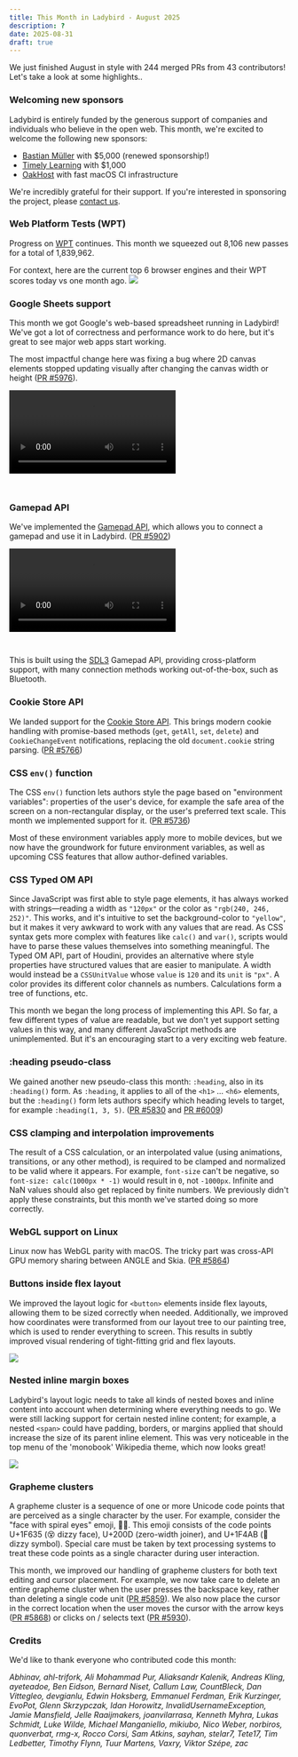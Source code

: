 ```yaml
---
title: This Month in Ladybird - August 2025
description: ?
date: 2025-08-31
draft: true
---
```


We just finished August in style with 244 merged PRs from 43 contributors! Let's take a look at some highlights..

### Welcoming new sponsors

Ladybird is entirely funded by the generous support of companies and individuals who believe in the open web. This month, we're excited to welcome the following new sponsors:

- [Bastian Müller](https://turbolent.com) with $5,000 (renewed sponsorship!)
- [Timely Learning](https://www.timely-learning.com) with $1,000
- [OakHost](https://oakhost.com) with fast macOS CI infrastructure

We're incredibly grateful for their support. If you're interested in sponsoring the project, please [contact us](mailto:contact@ladybird.org).

### Web Platform Tests (WPT)

Progress on [WPT](https://web-platform-tests.org) continues. This month we squeezed out 8,106 new passes for a total of 1,839,962.

For context, here are the current top 6 browser engines and their WPT scores today vs one month ago.
![](/assets/img/newsletter-aug-2025-wpt.gif)

### Google Sheets support

This month we got Google's web-based spreadsheet running in Ladybird! We've got a lot of correctness and performance work to do here, but it's great to see major web apps start working.

The most impactful change here was fixing a bug where 2D canvas elements stopped updating visually after changing the canvas width or height ([PR #5976](https://github.com/LadybirdBrowser/ladybird/pull/5976)).

<video controls style="margin-bottom: 2em">
  <source src="/assets/img/newsletter-aug-2025-sheets.mp4"></source>
</video>

### Gamepad API

We've implemented the [Gamepad API](https://w3c.github.io/gamepad/), which allows you to
connect a gamepad and use it in Ladybird. ([PR #5902](https://github.com/LadybirdBrowser/ladybird/pull/5902))

<video controls style="margin-bottom: 2em">
  <source src="/assets/img/newsletter-aug-2025-gamepad.mp4"></source>
</video>

This is built using the [SDL3](https://www.libsdl.org) Gamepad API, providing cross-platform support, with many connection methods working out-of-the-box, such as Bluetooth.

### Cookie Store API

We landed support for the [Cookie Store API](https://cookiestore.spec.whatwg.org). This brings modern cookie handling with promise-based methods (`get`, `getAll`, `set`, `delete`) and `CookieChangeEvent` notifications, replacing the old `document.cookie` string parsing. ([PR #5766](https://github.com/LadybirdBrowser/ladybird/pull/5766))

### CSS `env()` function

The CSS `env()` function lets authors style the page based on "environment variables": properties of the user's device,
for example the safe area of the screen on a non-rectangular display, or the user's preferred text scale. This month we
implemented support for it. ([PR #5736](https://github.com/LadybirdBrowser/ladybird/pull/5736))

Most of these environment variables apply more to mobile devices, but we now have the groundwork for future environment variables, as well as upcoming CSS features that allow author-defined variables.

### CSS Typed OM API

Since JavaScript was first able to style page elements, it has always worked with strings—reading a width as `"120px"` or the color as `"rgb(240, 246, 252)"`. This works, and it's intuitive to set the
background-color to `"yellow"`, but it makes it very awkward to work with any values that are read. As CSS syntax gets
more complex with features like `calc()` and `var()`, scripts would have to parse these values themselves into something
meaningful. The Typed OM API, part of Houdini, provides an alternative where style properties have structured values
that are easier to manipulate. A width would instead be a `CSSUnitValue` whose `value` is `120` and its `unit` is `"px"`.
A color provides its different color channels as numbers. Calculations form a tree of functions, etc.

This month we began the long process of implementing this API. So far, a few different types of value are readable, but
we don't yet support setting values in this way, and many different JavaScript methods are unimplemented. But it's an
encouraging start to a very exciting web feature.

### :heading pseudo-class

We gained another new pseudo-class this month: `:heading`, also in its `:heading()` form. As `:heading`, it applies to
all of the `<h1>` ... `<h6>` elements, but the `:heading()` form lets authors specify which heading levels to target,
for example `:heading(1, 3, 5)`. ([PR #5830](https://github.com/LadybirdBrowser/ladybird/pull/5830) and [PR #6009](https://github.com/LadybirdBrowser/ladybird/pull/6009))

### CSS clamping and interpolation improvements

The result of a CSS calculation, or an interpolated value (using animations, transitions, or any other method), is
required to be clamped and normalized to be valid where it appears. For example, `font-size` can't be negative, so
`font-size: calc(1000px * -1)` would result in `0`, not `-1000px`. Infinite and NaN values should also get replaced by
finite numbers. We previously didn't apply these constraints, but this month we've started doing so more correctly.

### WebGL support on Linux

Linux now has WebGL parity with macOS. The tricky part was cross-API GPU memory sharing between ANGLE and Skia. ([PR #5864](https://github.com/LadybirdBrowser/ladybird/pull/5864))

### Buttons inside flex layout

We improved the layout logic for `<button>` elements inside flex layouts, allowing them to be sized correctly when
needed. Additionally, we improved how coordinates were transformed from our layout tree to our painting tree, which is
used to render everything to screen. This results in subtly improved visual rendering of tight-fitting grid and flex
layouts.

![](/assets/img/newsletter-aug-2025-duotrigordle.png)

### Nested inline margin boxes

Ladybird's layout logic needs to take all kinds of nested boxes and inline content into account when determining where
everything needs to go. We were still lacking support for certain nested inline content; for example, a nested `<span>`
could have padding, borders, or margins applied that should increase the size of its parent inline element. This was very
noticeable in the top menu of the 'monobook' Wikipedia theme, which now looks great!

![](/assets/img/newsletter-aug-2025-wikipedia-menu.png)

### Grapheme clusters

A grapheme cluster is a sequence of one or more Unicode code points that are perceived as a single character by the user.
For example, consider the "face with spiral eyes" emoji, 😵‍💫. This emoji consists of the code points U+1F635 (😵 dizzy face),
U+200D (zero-width joiner), and U+1F4AB (💫 dizzy symbol). Special care must be taken by text processing systems to treat
these code points as a single character during user interaction.

This month, we improved our handling of grapheme clusters for both text editing and cursor placement. For example, we now
take care to delete an entire grapheme cluster when the user presses the backspace key, rather than deleting a single
code unit ([PR #5859](https://github.com/LadybirdBrowser/ladybird/pull/5859)). We also now place the cursor in the correct
location when the user moves the cursor with the arrow keys ([PR #5868](https://github.com/LadybirdBrowser/ladybird/pull/5868))
or clicks on / selects text ([PR #5930](https://github.com/LadybirdBrowser/ladybird/pull/5930)).

### Credits

We'd like to thank everyone who contributed code this month:

_Abhinav, ahl-trifork, Ali Mohammad Pur, Aliaksandr Kalenik, Andreas Kling, ayeteadoe, Ben Eidson, Bernard Niset, Callum Law, CountBleck, Dan Vittegleo, devgianlu, Edwin Hoksberg, Emmanuel Ferdman, Erik Kurzinger, EvoPot, Glenn Skrzypczak, Idan Horowitz, InvalidUsernameException, Jamie Mansfield, Jelle Raaijmakers, joanvilarrasa, Kenneth Myhra, Lukas Schmidt, Luke Wilde, Michael Manganiello, mikiubo, Nico Weber, norbiros, quonverbat, rmg-x, Rocco Corsi, Sam Atkins, sayhan, stelar7, Tete17, Tim Ledbetter, Timothy Flynn, Tuur Martens, Vaxry, Viktor Szépe, zac_
